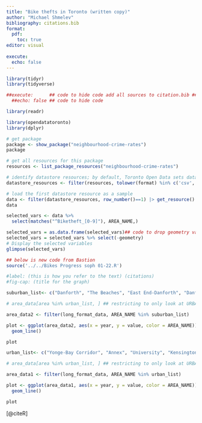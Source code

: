 ```yaml
---
title: "Bike thefts in Toronto (written copy)"
author: "Michael Shmelev"
bibliography: citations.bib
format:
  pdf: 
    toc: true
editor: visual
 
execute:
  echo: false 
---
```


```r
library(tidyr)
library(tidyverse)
```

```r
##execute:      ## code to hide code add all sources to citation.bib ## add code chunks for graphs
  ##echo: false ## code to hide code
```

```r
library(readr)

library(opendatatoronto)
library(dplyr)

# get package
package <- show_package("neighbourhood-crime-rates")
package

# get all resources for this package
resources <- list_package_resources("neighbourhood-crime-rates")

# identify datastore resources; by default, Toronto Open Data sets datastore resource format to CSV for non-geospatial and GeoJSON for geospatial resources
datastore_resources <- filter(resources, tolower(format) %in% c('csv', 'geojson'))

# load the first datastore resource as a sample
data <- filter(datastore_resources, row_number()==1) |> get_resource()
data

selected_vars <- data %>%
  select(matches("^Biketheft_[0-9]"), AREA_NAME,)

selected_vars = as.data.frame(selected_vars)## code to drop geometry variable
selected_vars = selected_vars %>% select(-geometry)
# Display the selected variables
glimpse(selected_vars)
```

```r
## below is new code from Bastion
source('../../Bikes Progress soph 01-22.R')

#label: (this is how you refer to the text) (citations) 
#fig-cap: (title for the graph)

suburban_list<- c("Danforth", "The Beaches", "East End-Danforth", "Danforth East York", "Woodbine Corridor")

# area_data[area %in% urban_list, ] ## restricting to only look at URBAN AREAS

area_data2 <- filter(long_format_data, AREA_NAME %in% suburban_list)

plot <- ggplot(area_data2, aes(x = year, y = value, color = AREA_NAME)) +
  geom_line()

plot

```

```r
urban_list<- c("Yonge-Bay Corridor", "Annex", "University", "Kensington-Chinatown", "Downtown Yonge East")

# area_data[area %in% urban_list, ] ## restricting to only look at URBAN AREAS

area_data1 <- filter(long_format_data, AREA_NAME %in% urban_list)

plot <- ggplot(area_data1, aes(x = year, y = value, color = AREA_NAME)) +
  geom_line()

plot

```

[@citeR]

